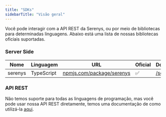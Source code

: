 ```yaml
---
title: "SDKs"
sidebarTitle: "Visão geral"
---
```


Você pode interagir com a API REST da Serenys, ou por meio de bibliotecas para determinadas linguagens. Abaixo está uma lista de nossas bibliotecas oficiais suportadas.

### Server Side

| Nome    | Linguagem  | URL                                                                | Oficial | Documentação                       |
| ------- | ---------- | ------------------------------------------------------------------ | ------- | ---------------------------------- |
| serenys | TypeScript | [npmjs.com/package/serenys](https://www.npmjs.com/package/serenys) | ✅      | [/sdks/server/js](/sdks/server/js) |

### API REST

Não temos suporte para todas as linguagens de programação, mas você pode usar nossa API REST diretamente, temos uma documentação de como utilizá-la [aqui](/reference/rest-api).

